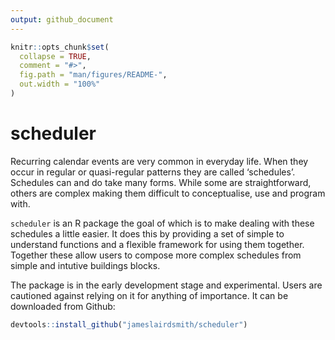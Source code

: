 ```yaml
---
output: github_document
---
```


<!-- README.md is generated from README.Rmd. Please edit that file -->

```r
knitr::opts_chunk$set(
  collapse = TRUE,
  comment = "#>",
  fig.path = "man/figures/README-",
  out.width = "100%"
)
```
# scheduler

Recurring calendar events are very common in everyday life. When they occur in
regular or quasi-regular patterns they are called 'schedules'. Schedules can and
do take many forms. While some are straightforward, others are complex 
making them difficult to conceptualise, use and program with.

`scheduler` is an R package the goal of which is to make dealing with
these schedules a little easier. It does this by providing a set of simple
to understand functions and a flexible framework for using them together. 
Together these allow users to compose more complex schedules from simple and 
intutive buildings blocks.

The package is in the early development stage and experimental. Users are 
cautioned against relying on it for anything of importance. It can be 
downloaded from Github:

```r
devtools::install_github("jameslairdsmith/scheduler")
```

